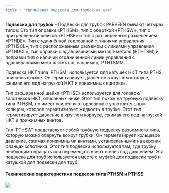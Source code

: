 ```yaml
---
title : "Удлиненная подвеска для трубок на шее"
---
```


**Подвески для трубок** – Подвески для трубок PARVEEN бывают четырех типов. Это тип оправки «PTHSM», тип с оберткой «PTHSW», тип с прикрепленной шейкой «PTHSE» и тип с расширенным разделением «PTHDE». Тип с удлинённой горловиной с линиями управления «PTHSCL», тип с расположенным разъемом с линиями управления «PTHDCL», тип оправки с вдавливаниями металл-металл (PTHTSM) и поправки тип о наличии ограниченной линии управления с вдавливаниями металл-металл, например, PTHTSMM. .

Подвеска НКТ типа 'PTHSM' используется для катушек НКТ типа PTHS, описанных ниже. Он герметизирует давление в круглом корпусе, сжимая его под нагрузкой НКТ и прижимных винтовок.

Тип расширенной шейки «PTHSE» используется для головок/золотников НКТ, описанных ниже. Этот тип похож на трубную подвеску типа PTHSM, но имеет усиленную горловину с уплотнительным кольцом, которое герметизирует жидкость в трубке. Этот тип герметизирует давление в круглом корпусе, сжимая его под нагрузкой НКТ и прижимных винтов.

Тип 'PTHSW' представляет собой трубную подвеску разъемного типа, которую можно обернуть вокруг трубки. Он герметизирует кольцевое давление, сжимая прижимными винтами, установленными на верхних фланцах золотника. Этот тип подвески используется там, где трубку необходимо вращать или перемещать вверх и вниз под давлением. Эта подвеска для труб используется вместе с муфтой для подвески труб и катушкой для подвески для труб.

#### Технические характеристики подвесок типа PTHSM и PTHSE

<img src="./automatic-unitised-casing-hanger.png" />